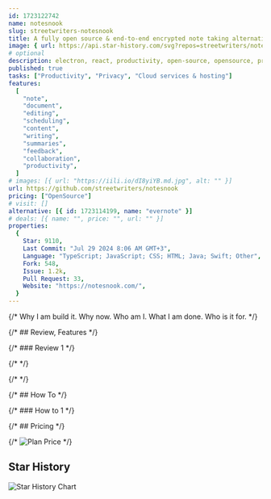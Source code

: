 ```yaml
---
id: 1723122742
name: notesnook
slug: streetwriters-notesnook
title: A fully open source & end-to-end encrypted note taking alternative to Evernote.
image: { url: https://api.star-history.com/svg?repos=streetwriters/notesnook }
# optional
description: electron, react, productivity, open-source, opensource, privacy, react-native, notebook, notes, reactjs, foss, self-hosted, dotnet-core, asp-net-core, note-taking, hacktoberfest, notes-app, note-managment, note-taking-app,  ,
published: true
tasks: ["Productivity", "Privacy", "Cloud services & hosting"]
features:
  [
    "note",
    "document",
    "editing",
    "scheduling",
    "content",
    "writing",
    "summaries",
    "feedback",
    "collaboration",
    "productivity",
  ]
# images: [{ url: "https://iili.io/dI8yiYB.md.jpg", alt: "" }]
url: https://github.com/streetwriters/notesnook
pricing: ["OpenSource"]
# visit: []
alternative: [{ id: 1723114199, name: "evernote" }]
# deals: [{ name: "", price: "", url: "" }]
properties:
  {
    Star: 9110,
    Last Commit: "Jul 29 2024 8:06 AM GMT+3",
    Language: "TypeScript; JavaScript; CSS; HTML; Java; Swift; Other",
    Fork: 548,
    Issue: 1.2k,
    Pull Request: 33,
    Website: "https://notesnook.com/",
  }
---
```


{/* Why I am build it. Why now. Who am I. What I am done. Who is it for. */}

{/* ## Review, Features */}

{/* ### Review 1 */}

{/* <DetailYoutube videoId="" startTime={0} /> */}

{/* <Twitters ids=[] /> */}

{/* ## How To */}

{/* ### How to 1 */}

{/* ## Pricing */}

{/* <Img src="" alt="Plan Price" /> */}

## Star History

![Star History Chart](https://api.star-history.com/svg?repos=streetwriters/notesnook)

